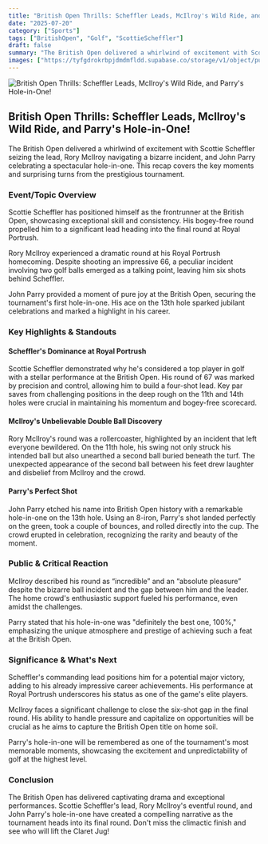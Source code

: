 ```yaml
---
title: "British Open Thrills: Scheffler Leads, McIlroy's Wild Ride, and Parry's Hole-in-One!"
date: "2025-07-20"
category: ["Sports"]
tags: ["BritishOpen", "Golf", "ScottieScheffler"]
draft: false
summary: "The British Open delivered a whirlwind of excitement with Scottie Scheffler seizing the lead, Rory McIlroy navigating a bizarre incident, and John Parry celebrating a spectacular hole-in-one. This recap covers the key moments and surprising turns from the prestigious tournament."
images: ["https://tyfgdrokrbpjdmdmfldd.supabase.co/storage/v1/object/public/image/2025-07-20-12-03-31-626-04-00.jpg"]
---
```



![British Open Thrills: Scheffler Leads, McIlroy's Wild Ride, and Parry's Hole-in-One!](https://tyfgdrokrbpjdmdmfldd.supabase.co/storage/v1/object/public/image/2025-07-20-12-03-31-626-04-00.jpg)

## British Open Thrills: Scheffler Leads, McIlroy's Wild Ride, and Parry's Hole-in-One!

The British Open delivered a whirlwind of excitement with Scottie Scheffler seizing the lead, Rory McIlroy navigating a bizarre incident, and John Parry celebrating a spectacular hole-in-one. This recap covers the key moments and surprising turns from the prestigious tournament.

### Event/Topic Overview

Scottie Scheffler has positioned himself as the frontrunner at the British Open, showcasing exceptional skill and consistency. His bogey-free round propelled him to a significant lead heading into the final round at Royal Portrush.

Rory McIlroy experienced a dramatic round at his Royal Portrush homecoming. Despite shooting an impressive 66, a peculiar incident involving two golf balls emerged as a talking point, leaving him six shots behind Scheffler.

John Parry provided a moment of pure joy at the British Open, securing the tournament's first hole-in-one. His ace on the 13th hole sparked jubilant celebrations and marked a highlight in his career.

### Key Highlights & Standouts

#### Scheffler's Dominance at Royal Portrush

Scottie Scheffler demonstrated why he's considered a top player in golf with a stellar performance at the British Open. His round of 67 was marked by precision and control, allowing him to build a four-shot lead. Key par saves from challenging positions in the deep rough on the 11th and 14th holes were crucial in maintaining his momentum and bogey-free scorecard.

#### McIlroy's Unbelievable Double Ball Discovery

Rory McIlroy's round was a rollercoaster, highlighted by an incident that left everyone bewildered. On the 11th hole, his swing not only struck his intended ball but also unearthed a second ball buried beneath the turf. The unexpected appearance of the second ball between his feet drew laughter and disbelief from McIlroy and the crowd.

#### Parry's Perfect Shot

John Parry etched his name into British Open history with a remarkable hole-in-one on the 13th hole. Using an 8-iron, Parry's shot landed perfectly on the green, took a couple of bounces, and rolled directly into the cup. The crowd erupted in celebration, recognizing the rarity and beauty of the moment.

### Public & Critical Reaction

McIlroy described his round as “incredible” and an “absolute pleasure” despite the bizarre ball incident and the gap between him and the leader. The home crowd's enthusiastic support fueled his performance, even amidst the challenges.

Parry stated that his hole-in-one was "definitely the best one, 100%," emphasizing the unique atmosphere and prestige of achieving such a feat at the British Open.

### Significance & What's Next

Scheffler's commanding lead positions him for a potential major victory, adding to his already impressive career achievements. His performance at Royal Portrush underscores his status as one of the game's elite players.

McIlroy faces a significant challenge to close the six-shot gap in the final round. His ability to handle pressure and capitalize on opportunities will be crucial as he aims to capture the British Open title on home soil.

Parry's hole-in-one will be remembered as one of the tournament's most memorable moments, showcasing the excitement and unpredictability of golf at the highest level.

### Conclusion

The British Open has delivered captivating drama and exceptional performances. Scottie Scheffler's lead, Rory McIlroy's eventful round, and John Parry's hole-in-one have created a compelling narrative as the tournament heads into its final round. Don't miss the climactic finish and see who will lift the Claret Jug! 


